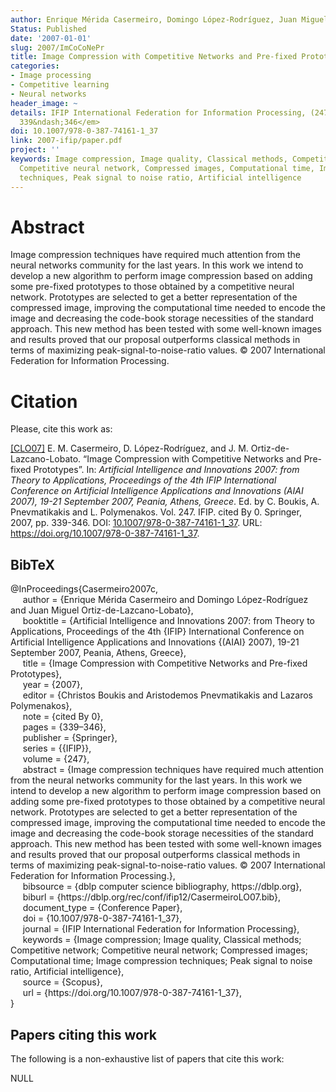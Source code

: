 ```yaml
---
author: Enrique Mérida Casermeiro, Domingo López-Rodríguez, Juan Miguel Ortiz-de-Lazcano-Lobato
Status: Published
date: '2007-01-01'
slug: 2007/ImCoCoNePr
title: Image Compression with Competitive Networks and Pre-fixed Prototypes
categories:
- Image processing
- Competitive learning
- Neural networks
header_image: ~
details: IFIP International Federation for Information Processing, (247), <em>pp.
  339&ndash;346</em>
doi: 10.1007/978-0-387-74161-1_37
link: 2007-ifip/paper.pdf
project: ''
keywords: Image compression, Image quality, Classical methods, Competitive network,
  Competitive neural network, Compressed images, Computational time, Image compression
  techniques, Peak signal to noise ratio, Artificial intelligence
---
```



# Abstract


Image compression techniques have required much attention from the neural networks community for the last years. In this work we intend to develop a new algorithm to perform image compression based on adding some pre-fixed prototypes to those obtained by a competitive neural network. Prototypes are selected to get a better representation of the compressed image, improving the computational time needed to encode the image and decreasing the code-book storage necessities of the standard approach. This new method has been tested with some well-known images and results proved that our proposal outperforms classical methods in terms of maximizing peak-signal-to-noise-ratio values. © 2007 International Federation for Information Processing.












# Citation
Please, cite this work as:


<a name=bib-Casermeiro2007c></a>[[CLO07]](#cite-Casermeiro2007c) E. M. Casermeiro, D. López-Rodríguez, and J. M. Ortiz-de-Lazcano-Lobato. “Image Compression with Competitive Networks and Pre-fixed Prototypes”. In: _Artificial Intelligence and Innovations 2007: from Theory to Applications, Proceedings of the 4th IFIP International Conference on Artificial Intelligence Applications and Innovations (AIAI 2007), 19-21 September 2007, Peania, Athens, Greece_. Ed. by C. Boukis, A. Pnevmatikakis and L. Polymenakos. Vol. 247. IFIP. cited By 0. Springer, 2007, pp. 339-346. DOI: [10.1007/978-0-387-74161-1\_37](https://doi.org/10.1007%2F978-0-387-74161-1%5C_37). URL: [https://doi.org/10.1007/978-0-387-74161-1_37](https://doi.org/10.1007/978-0-387-74161-1_37).

::: {.callout-note appearance="minimal" collapse=true}

## BibTeX

@InProceedings{Casermeiro2007c,<br>&nbsp;&nbsp;&nbsp;&nbsp;  author = {Enrique Mérida Casermeiro and Domingo López-Rodríguez and Juan Miguel Ortiz-de-Lazcano-Lobato},<br>&nbsp;&nbsp;&nbsp;&nbsp;  booktitle = {Artificial Intelligence and Innovations 2007: from Theory to Applications, Proceedings of the 4th {IFIP} International Conference on Artificial Intelligence Applications and Innovations {(AIAI} 2007), 19-21 September 2007, Peania, Athens, Greece},<br>&nbsp;&nbsp;&nbsp;&nbsp;  title = {Image Compression with Competitive Networks and Pre-fixed Prototypes},<br>&nbsp;&nbsp;&nbsp;&nbsp;  year = {2007},<br>&nbsp;&nbsp;&nbsp;&nbsp;  editor = {Christos Boukis and Aristodemos Pnevmatikakis and Lazaros Polymenakos},<br>&nbsp;&nbsp;&nbsp;&nbsp;  note = {cited By 0},<br>&nbsp;&nbsp;&nbsp;&nbsp;  pages = {339--346},<br>&nbsp;&nbsp;&nbsp;&nbsp;  publisher = {Springer},<br>&nbsp;&nbsp;&nbsp;&nbsp;  series = {{IFIP}},<br>&nbsp;&nbsp;&nbsp;&nbsp;  volume = {247},<br>&nbsp;&nbsp;&nbsp;&nbsp;  abstract = {Image compression techniques have required much attention from the neural networks community for the last years. In this work we intend to develop a new algorithm to perform image compression based on adding some pre-fixed prototypes to those obtained by a competitive neural network. Prototypes are selected to get a better representation of the compressed image, improving the computational time needed to encode the image and decreasing the code-book storage necessities of the standard approach. This new method has been tested with some well-known images and results proved that our proposal outperforms classical methods in terms of maximizing peak-signal-to-noise-ratio values. © 2007 International Federation for Information Processing.},<br>&nbsp;&nbsp;&nbsp;&nbsp;  bibsource = {dblp computer science bibliography, https://dblp.org},<br>&nbsp;&nbsp;&nbsp;&nbsp;  biburl = {https://dblp.org/rec/conf/ifip12/CasermeiroLO07.bib},<br>&nbsp;&nbsp;&nbsp;&nbsp;  document_type = {Conference Paper},<br>&nbsp;&nbsp;&nbsp;&nbsp;  doi = {10.1007/978-0-387-74161-1\_37},<br>&nbsp;&nbsp;&nbsp;&nbsp;  journal = {IFIP International Federation for Information Processing},<br>&nbsp;&nbsp;&nbsp;&nbsp;  keywords = {Image compression; Image quality, Classical methods; Competitive network; Competitive neural network; Compressed images; Computational time; Image compression techniques; Peak signal to noise ratio, Artificial intelligence},<br>&nbsp;&nbsp;&nbsp;&nbsp;  source = {Scopus},<br>&nbsp;&nbsp;&nbsp;&nbsp;  url = {https://doi.org/10.1007/978-0-387-74161-1_37},<br>}

:::






## Papers citing this work

The following is a non-exhaustive list of papers that cite this work:


NULL


